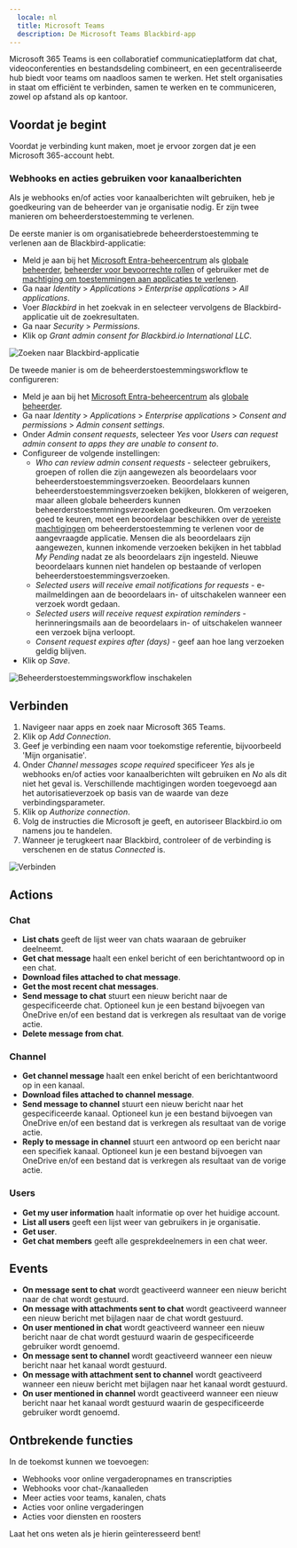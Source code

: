 ```yaml
---
  locale: nl
  title: Microsoft Teams
  description: De Microsoft Teams Blackbird-app
---
```


<LinkCard title="Bekijk op Github" target="_blank" href="https://github.com/bb-io/MicrosoftTeams" icon="github" />

Microsoft 365 Teams is een collaboratief communicatieplatform dat chat, videoconferenties en bestandsdeling combineert, en een gecentraliseerde hub biedt voor teams om naadloos samen te werken. Het stelt organisaties in staat om efficiënt te verbinden, samen te werken en te communiceren, zowel op afstand als op kantoor.

## Voordat je begint

Voordat je verbinding kunt maken, moet je ervoor zorgen dat je een Microsoft 365-account hebt.

### Webhooks en acties gebruiken voor kanaalberichten

Als je webhooks en/of acties voor kanaalberichten wilt gebruiken, heb je goedkeuring van de beheerder van je organisatie nodig. Er zijn twee manieren om beheerderstoestemming te verlenen.

De eerste manier is om organisatiebrede beheerderstoestemming te verlenen aan de Blackbird-applicatie:

- Meld je aan bij het [Microsoft Entra-beheercentrum](https://entra.microsoft.com/) als [globale beheerder](https://learn.microsoft.com/en-us/azure/active-directory/roles/permissions-reference#global-administrator), [beheerder voor bevoorrechte rollen](https://learn.microsoft.com/en-us/azure/active-directory/roles/permissions-reference#privileged-role-administrator) of gebruiker met de [machtiging om toestemmingen aan applicaties te verlenen](https://learn.microsoft.com/en-us/azure/active-directory/roles/custom-consent-permissions).
- Ga naar _Identity_ > _Applications_ > _Enterprise applications_ > _All applications_.
- Voer _Blackbird_ in het zoekvak in en selecteer vervolgens de Blackbird-applicatie uit de zoekresultaten.
- Ga naar _Security_ > _Permissions_.
- Klik op _Grant admin consent for Blackbird.io International LLC_.

![Zoeken naar Blackbird-applicatie](https://raw.githubusercontent.com/bb-io/MicrosoftTeams/main/image/README/searching_for_app.png)

De tweede manier is om de beheerderstoestemmingsworkflow te configureren:

- Meld je aan bij het [Microsoft Entra-beheercentrum](https://entra.microsoft.com/) als [globale beheerder](https://learn.microsoft.com/en-us/azure/active-directory/roles/permissions-reference#global-administrator).
- Ga naar _Identity_ > _Applications_ > _Enterprise applications_ > _Consent and permissions_ > _Admin consent settings_.
- Onder _Admin consent requests_, selecteer _Yes_ voor _Users can request admin consent to apps they are unable to consent to_.
- Configureer de volgende instellingen:
    * _Who can review admin consent requests_ - selecteer gebruikers, groepen of rollen die zijn aangewezen als beoordelaars voor beheerderstoestemmingsverzoeken. Beoordelaars kunnen beheerderstoestemmingsverzoeken bekijken, blokkeren of weigeren, maar alleen globale beheerders kunnen beheerderstoestemmingsverzoeken goedkeuren. Om verzoeken goed te keuren, moet een beoordelaar beschikken over de [vereiste machtigingen](https://learn.microsoft.com/en-us/azure/active-directory/roles/custom-consent-permissions) om beheerderstoestemming te verlenen voor de aangevraagde applicatie. Mensen die als beoordelaars zijn aangewezen, kunnen inkomende verzoeken bekijken in het tabblad _My Pending_ nadat ze als beoordelaars zijn ingesteld. Nieuwe beoordelaars kunnen niet handelen op bestaande of verlopen beheerderstoestemmingsverzoeken.
    * _Selected users will receive email notifications for requests_ - e-mailmeldingen aan de beoordelaars in- of uitschakelen wanneer een verzoek wordt gedaan.
    * _Selected users will receive request expiration reminders_ - herinneringsmails aan de beoordelaars in- of uitschakelen wanneer een verzoek bijna verloopt.
    * _Consent request expires after (days)_ - geef aan hoe lang verzoeken geldig blijven.
- Klik op _Save_.

![Beheerderstoestemmingsworkflow inschakelen](https://raw.githubusercontent.com/bb-io/MicrosoftTeams/main/image/README/enable-admin-consent-workflow.png)

## Verbinden

1. Navigeer naar apps en zoek naar Microsoft 365 Teams.
2. Klik op _Add Connection_.
3. Geef je verbinding een naam voor toekomstige referentie, bijvoorbeeld 'Mijn organisatie'.
4. Onder _Channel messages scope required_ specificeer _Yes_ als je webhooks en/of acties voor kanaalberichten wilt gebruiken en _No_ als dit niet het geval is. Verschillende machtigingen worden toegevoegd aan het autorisatieverzoek op basis van de waarde van deze verbindingsparameter.
5. Klik op _Authorize connection_.
6. Volg de instructies die Microsoft je geeft, en autoriseer Blackbird.io om namens jou te handelen.
7. Wanneer je terugkeert naar Blackbird, controleer of de verbinding is verschenen en de status _Connected_ is.

![Verbinden](https://raw.githubusercontent.com/bb-io/MicrosoftTeams/main/image/README/connecting.png)

## Actions

### Chat

- **List chats** geeft de lijst weer van chats waaraan de gebruiker deelneemt.
- **Get chat message** haalt een enkel bericht of een berichtantwoord op in een chat.
- **Download files attached to chat message**.
- **Get the most recent chat messages**.
- **Send message to chat** stuurt een nieuw bericht naar de gespecificeerde chat. Optioneel kun je een bestand bijvoegen van OneDrive en/of een bestand dat is verkregen als resultaat van de vorige actie.
- **Delete message from chat**.

### Channel

- **Get channel message** haalt een enkel bericht of een berichtantwoord op in een kanaal.
- **Download files attached to channel message**.
- **Send message to channel** stuurt een nieuw bericht naar het gespecificeerde kanaal. Optioneel kun je een bestand bijvoegen van OneDrive en/of een bestand dat is verkregen als resultaat van de vorige actie.
- **Reply to message in channel** stuurt een antwoord op een bericht naar een specifiek kanaal. Optioneel kun je een bestand bijvoegen van OneDrive en/of een bestand dat is verkregen als resultaat van de vorige actie.

### Users

- **Get my user information** haalt informatie op over het huidige account.
- **List all users** geeft een lijst weer van gebruikers in je organisatie.
- **Get user**.
- **Get chat members** geeft alle gesprekdeelnemers in een chat weer.

## Events

- **On message sent to chat** wordt geactiveerd wanneer een nieuw bericht naar de chat wordt gestuurd.
- **On message with attachments sent to chat** wordt geactiveerd wanneer een nieuw bericht met bijlagen naar de chat wordt gestuurd.
- **On user mentioned in chat** wordt geactiveerd wanneer een nieuw bericht naar de chat wordt gestuurd waarin de gespecificeerde gebruiker wordt genoemd.
- **On message sent to channel** wordt geactiveerd wanneer een nieuw bericht naar het kanaal wordt gestuurd.
- **On message with attachment sent to channel** wordt geactiveerd wanneer een nieuw bericht met bijlagen naar het kanaal wordt gestuurd.
- **On user mentioned in channel** wordt geactiveerd wanneer een nieuw bericht naar het kanaal wordt gestuurd waarin de gespecificeerde gebruiker wordt genoemd.

## Ontbrekende functies

In de toekomst kunnen we toevoegen:

- Webhooks voor online vergaderopnames en transcripties
- Webhooks voor chat-/kanaalleden
- Meer acties voor teams, kanalen, chats
- Acties voor online vergaderingen
- Acties voor diensten en roosters

Laat het ons weten als je hierin geïnteresseerd bent!